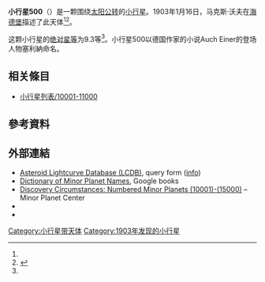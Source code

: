 {{Infobox planet
 | minorplanet     = yes
 | name            = 500 Selinur 塞利納
 | background      = #D6D6D6
 | image = 
 | image_size      = 
 | caption         =
 | discovery_ref   =  <ref name="MPC-object" />
 | discoverer      = [[马克斯·沃夫|马克斯·沃夫]]
 | discovery_site  = [[海德堡|海德堡]]
 | discovered      = 1903年1月16日
 | mpc_name        = 500 Selinur
 | alt_names       = 500 Selinur
 | pronounced      = 
 | named_after     = <ref name="MPC-object" />
 | mp_category     = [[主帶小行星|主帶小行星]] <ref name="MPC-object" /><ref name="jpldata" />
 | orbit_ref       = <ref name="a">[http://ssd.jpl.nasa.gov/sbdb.cgi?sstr=500 500] {{Wayback|url=http://ssd.jpl.nasa.gov/sbdb.cgi?sstr=500 |date=20210717064020 }}，小行星數據庫瀏覽器（JPL Small-Body Database Browser）－[[美国国家航空航天局|美国国家航空航天局]]喷气推进实验室</ref>
 | epoch           = 2018-03-23.0（[[儒略日|JD]] 2458200.5）
 | uncertainty     = 0
 | observation_arc = 
 | aphelion = {{convert|2.993|AU|km|3|abbr=on|lk=out}}
 | perihelion      = {{convert|2.2330401|AU|km|3|abbr=on}}
 | semimajor       = 2.6128851
 | eccentricity    = 0.1453738
 | period          = 4.22[[儒略年|yr]]
 | mean_anomaly    = 183.29514[[度|°]]
 | mean_motion     = {{Deg2DMS|0.23335840|sup=ms}} / day
 | inclination     = 9.77064
 | asc_node        = 289.91648°
 | arg_peri        = 74.47557
 | mean_diameter   = 
 | rotation        = 
 | albedo          =
 | spectral_type   =
 | abs_magnitude   = 9.3<ref name="jpldata" />
}}
'''小行星500'''（{{lang-en|500 Selinur}}）是一颗围绕[[太阳|太阳]][[公转|公转]]的[[小行星|小行星]]。1903年1月16日，马克斯·沃夫在[[海德堡|海德堡]]描述了此天体<ref name="a" /><ref>{{cite news|title=小行星列表|url=http://cfa-www.harvard.edu/iau/lists/NumberedMPs.txt|accessdate=2018-10-19|newspaper=哈佛大学|archive-date=2008-05-17|archive-url=https://web.archive.org/web/20080517010638/http://cfa-www.harvard.edu/iau/lists/NumberedMPs.txt|dead-url=no}}</ref>。

这颗小行星的[[绝对星等|绝对星等]]为9.3等<ref name="a" />。小行星500以德国作家{{le|弗里德利希·特奥里多尔·费希尔|Friedrich Theodor Vischer}}的小说Auch Einer的登场人物塞利納命名。

== 相关條目 ==
*[[小行星列表/10001-11000|小行星列表/10001-11000]]

== 參考資料 ==
{{reflist|refs=

<ref name="jpldata">{{cite web
  |type       = 2018-01-26 last obs.
  |title      = JPL Small-Body Database Browser:500 Selinur-500 Selinur
  |url        = https://ssd.jpl.nasa.gov/sbdb.cgi?sstr=500
  |publisher  = [[Jet_Propulsion_Laboratory|Jet Propulsion Laboratory]]
  |accessdate = 28 March 2018}}</ref>

<ref name="MPC-object">{{cite web
  |title      = 500 Selinur
  |work      = Minor Planet Center
  |url      = https://www.minorplanetcenter.net/db_search/show_object?object_id=500
  |accessdate      = 28 March 2018
  |archive-date      = 2016-03-04
  |archive-url      = https://web.archive.org/web/20160304113710/http://minorplanetcenter.net/db_search/show_object?object_id=500
  |dead-url      = no
  }}</ref>

}}

==  外部連結 ==
* [http://www.minorplanet.info/PHP/lcdbsummaryquery.php Asteroid Lightcurve Database (LCDB)]{{Wayback|url=http://www.minorplanet.info/PHP/lcdbsummaryquery.php |date=20171210173955 }}, query form ([http://www.minorplanet.info/lightcurvedatabase.html info]{{Wayback|url=http://www.minorplanet.info/lightcurvedatabase.html |date=20171216050541 }})
* [https://books.google.com/books?id=aeAg1X7afOoC&pg Dictionary of Minor Planet Names], Google books
* [http://www.minorplanetcenter.net/iau/lists/NumberedMPs010001.html Discovery Circumstances: Numbered Minor Planets (10001)-(15000)]{{Wayback|url=http://www.minorplanetcenter.net/iau/lists/NumberedMPs010001.html |date=20180612162317 }} – Minor Planet Center
* {{AstDys|500}}
* {{JPL small body}}

{{Minor Planet Number|[[小行星499|小行星499]]|[[小行星501|小行星501]]}}
{{小天体}}

[[Category:小行星带天体|Category:小行星带天体]]
[[Category:1903年发现的小行星|Category:1903年发现的小行星]]